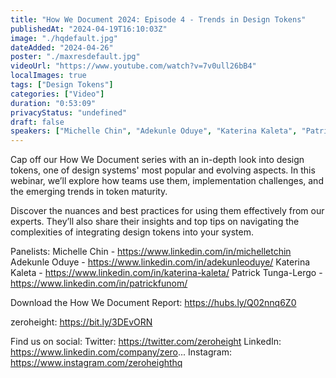 ```yaml
---
title: "How We Document 2024: Episode 4 - Trends in Design Tokens"
publishedAt: "2024-04-19T16:10:03Z"
image: "./hqdefault.jpg"
dateAdded: "2024-04-26"
poster: "./maxresdefault.jpg"
videoUrl: "https://www.youtube.com/watch?v=7v0ull26bB4"
localImages: true
tags: ["Design Tokens"]
categories: ["Video"]
duration: "0:53:09"
privacyStatus: "undefined"
draft: false
speakers: ["Michelle Chin", "Adekunle Oduye", "Katerina Kaleta", "Patrick Tunga-Lergo"]
---
```

Cap off our How We Document series with an in-depth look into design tokens, one of design systems' most popular and evolving aspects. In this webinar, we’ll explore how teams use them, implementation challenges, and the emerging trends in token maturity.

Discover the nuances and best practices for using them effectively from our experts. They’ll also share their insights and top tips on navigating the complexities of integrating design tokens into your system.

Panelists: 
Michelle Chin - https://www.linkedin.com/in/michelletchin
Adekunle Oduye - https://www.linkedin.com/in/adekunleoduye/
Katerina Kaleta - https://www.linkedin.com/in/katerina-kaleta/
Patrick Tunga-Lergo - https://www.linkedin.com/in/patrickfunom/

Download the How We Document Report: https://hubs.ly/Q02nnq6Z0

zeroheight: https://bit.ly/3DEvORN

Find us on social:
Twitter: https://twitter.com/zeroheight
LinkedIn: https://www.linkedin.com/company/zero...
Instagram: https://www.instagram.com/zeroheighthq
